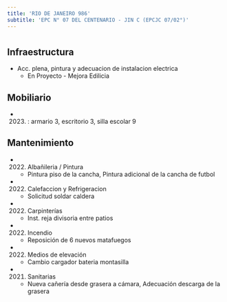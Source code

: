 ```yaml
---
title: 'RIO DE JANEIRO 986'
subtitle: 'EPC N° 07 DEL CENTENARIO - JIN C (EPCJC 07/02°)'
---
```


#
## Infraestructura

* Acc. plena, pintura y adecuacion de instalacion electrica 
    + En Proyecto - Mejora Edilicia 


## Mobiliario

*  (2023) : armario 3, escritorio 3, silla escolar 9 





## Mantenimiento

*  (2022) Albañileria / Pintura 
    + Pintura piso de la cancha, Pintura adicional de la cancha de futbol

*  (2022) Calefaccion y Refrigeracion 
    + Solicitud soldar caldera

*  (2022) Carpinterías 
    + Inst.  reja divisoria entre  patios

*  (2022) Incendio 
    + Reposición de 6 nuevos  matafuegos

*  (2022) Medios de elevación 
    + Cambio cargador bateria montasilla

*  (2021) Sanitarias 
    + Nueva cañería desde grasera a cámara, Adecuación descarga de la grasera







